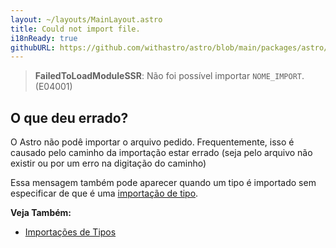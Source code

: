 ```yaml
---
layout: ~/layouts/MainLayout.astro
title: Could not import file.
i18nReady: true
githubURL: https://github.com/withastro/astro/blob/main/packages/astro/src/core/errors/errors-data.ts
---
```


> **FailedToLoadModuleSSR**: Não foi possível importar `NOME_IMPORT`. (E04001)

## O que deu errado?

O Astro não podê importar o arquivo pedido. Frequentemente, isso é causado pelo caminho da importação estar errado (seja pelo arquivo não existir ou por um erro na digitação do caminho)

Essa mensagem também pode aparecer quando um tipo é importado sem especificar de que é uma [importação de tipo](/pt-br/guides/typescript/#importações-de-tipos).

**Veja Também:**
-  [Importações de Tipos](/pt-br/guides/typescript/#importações-de-tipos)


